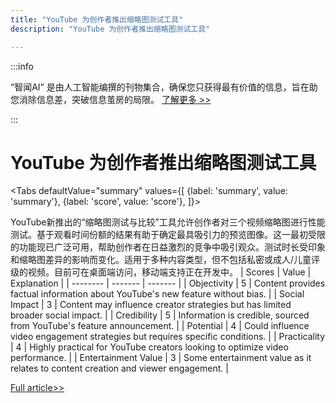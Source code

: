 ```yaml
---
title: "YouTube 为创作者推出缩略图测试工具"
description: "YouTube 为创作者推出缩略图测试工具"

---
```



:::info

“智闻AI“ 是由人工智能编撰的刊物集合，确保您只获得最有价值的信息，旨在助您消除信息差，突破信息茧房的局限。  [了解更多 >>](/)

:::

# YouTube 为创作者推出缩略图测试工具


<Tabs
	defaultValue="summary"
	values={[
	{label: 'summary', value: 'summary'},
	{label: 'score', value: 'score'},
]}>
<TabItem value="summary">


YouTube新推出的“缩略图测试与比较”工具允许创作者对三个视频缩略图进行性能测试。基于观看时间份额的结果有助于确定最具吸引力的预览图像。这一最初受限的功能现已广泛可用，帮助创作者在日益激烈的竞争中吸引观众。测试时长受印象和缩略图差异的影响而变化。适用于多种内容类型，但不包括私密或成人/儿童评级的视频。目前可在桌面端访问，移动端支持正在开发中。
</TabItem>
<TabItem value="score">
	| Scores     | Value   | Explanation |
	| -------- | ------- | ------- |
	| Objectivity  | 5    | Content provides factual information about YouTube's new feature without bias.    |
	| Social Impact | 3     | Content may influence creator strategies but has limited broader social impact.    |
	| Credibility    | 5    | Information is credible, sourced from YouTube's feature announcement.    |
	| Potential    | 4    | Could influence video engagement strategies but requires specific conditions.    |
	| Practicality    | 4    | Highly practical for YouTube creators looking to optimize video performance.    |
	| Entertainment Value    | 3    | Some entertainment value as it relates to content creation and viewer engagement.    |
</TabItem>
</Tabs>

[Full article>>](https://techcrunch.com/2024/06/12/youtube-creators-can-test-multiple-video-thumbnails/)
